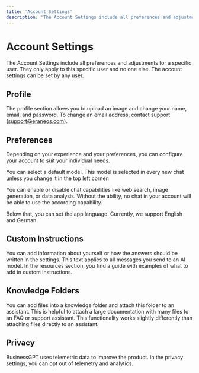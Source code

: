 ```yaml
---
title: 'Account Settings'
description: 'The Account Settings include all preferences and adjustments for a specific user. They only apply to this specific user and no one else.'
---
```


# Account Settings

The Account Settings include all preferences and adjustments for a specific user. They only apply to this specific user and no one else. The account settings can be set by any user.

## Profile

The profile section allows you to upload an image and change your name, email, and password.
To change an email address, contact support ([support@eraneos.com](mailto:support@eraneos.com)).

## Preferences

Depending on your experience and your preferences, you can configure your account to suit your individual needs.

You can select a default model. This model is selected in every new chat unless you change it in the top left corner.

You can enable or disable chat capabilities like web search, image generation, or data analysis. Without the ability, no chat in your account will be able to use the according capability.

Below that, you can set the app language. Currently, we support English and German.

## Custom Instructions

You can add information about yourself or how the answers should be written in the settings. This text applies to all messages you send to an AI model. In the resources section, you find a guide with examples of what to add in custom instructions.

## Knowledge Folders

You can add files into a knowledge folder and attach this folder to an assistant. This is helpful to attach a large documentation with many files to an FAQ or support assistant. This functionality works slightly differently than attaching files directly to an assistant.

## Privacy

BusinessGPT uses telemetric data to improve the product. In the privacy settings, you can opt out of telemetry and analytics.